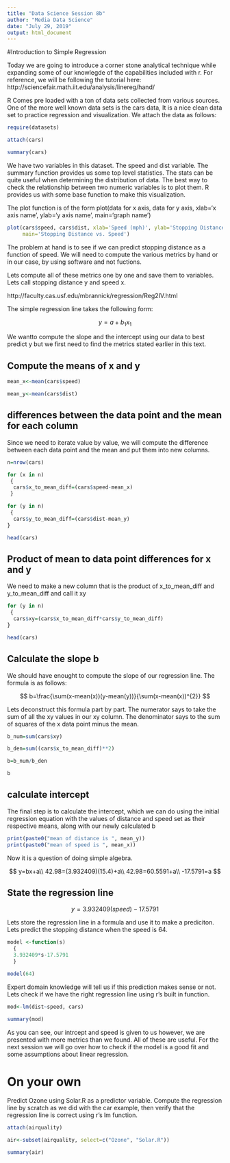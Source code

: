 ---
title: "Data Science Session 8b"
author: "Media Data Science"
date: "July 29, 2019"
output: html_document
---

#Introduction to Simple Regression 

Today we are going to introduce a corner stone analytical technique while expanding some of our knowlegde of the capabilities included with r. For reference, we will be following the tutorial here:
http://sciencefair.math.iit.edu/analysis/linereg/hand/


R Comes pre loaded with a ton of data sets collected from various sources. One of the more well known data sets is the cars data, It is a nice clean data set to practice regression and visualization. We attach the data as follows: 

```{r warning=FALSE, message=FALSE}
require(datasets)

attach(cars)

summary(cars)
```

We have two variables in this dataset. The speed and dist variable. The summary function provides us some top level statistics. The stats can be quite useful when determining the distribution of data. The best way to check the relationship between two numeric variables is to plot them. R provides us with some base function to make this visualization. 

The plot function is of the form
plot(data for x axis, data for y axis, xlab='x axis name', ylab='y axis name', main='graph name')

```{r warning=FALSE, message=FALSE}
plot(cars$speed, cars$dist, xlab='Speed (mph)', ylab='Stopping Distance (ft)', 
     main='Stopping Distance vs. Speed')
```

The problem at hand is to see if we can predict stopping distance as a function of speed. We will need to compute the various metrics by hand or in our case, by using software and not fuctions. 



Lets compute all of these metrics one by one and save them to variables. Lets call stopping distance y and speed x. 

http://faculty.cas.usf.edu/mbrannick/regression/Reg2IV.html

The simple regression line takes the following form: 

$$
y=a+b_1x_1
$$

We wantto compute the slope and the intercept using our data to best predict y but we first need to find the metrics stated earlier in this text.

## Compute the means of x and y 
```{r warning=FALSE, message=FALSE}
mean_x<-mean(cars$speed)

mean_y<-mean(cars$dist)

```


## differences between the data point and the mean for each column 

Since we need to iterate value by value, we will compute the difference between each data point and the mean and put them into new columns.
```{r warning=FALSE, message=FALSE}

n=nrow(cars)

for (x in n) 
 {
  cars$x_to_mean_diff=(cars$speed-mean_x)
 }

for (y in n) 
 {
  cars$y_to_mean_diff=(cars$dist-mean_y)
}

head(cars)

```

## Product of mean to data point differences for x and y 

We need to make a new column that is the product of x_to_mean_diff and y_to_mean_diff and call it xy
```{r}
for (y in n) 
 {
  cars$xy=(cars$x_to_mean_diff*cars$y_to_mean_diff)
}

head(cars)
```


## Calculate the slope b 

We should have enought to compute the slope of our regression line. The formula is as follows: 

$$
b=\frac{\sum(x-mean(x))(y-mean(y))}{\sum(x-mean(x))^{2}}
$$

Lets deconstruct this formula part by part. The numerator says to take the sum of all the xy values in our xy column. The denominator says to the sum of squares of the x data point minus the mean. 

```{r warning=FALSE, message=FALSE}
b_num=sum(cars$xy)

b_den=sum((cars$x_to_mean_diff)**2)

b=b_num/b_den

b
```

## calculate intercept 

The final step is to calculate the intercept, which we can do using the initial regression equation with the values of distance and speed set as their respective means, along with our newly calculated b
```{r warning=FALSE, message=FALSE}

print(paste0("mean of distance is ", mean_y))
print(paste0("mean of speed is ", mean_x))

```

Now it is a question of doing simple algebra.

$$
y=bx+a\\
42.98=(3.932409)(15.4)+a\\
42.98=60.5591+a\\
-17.5791=a
$$

## State the regression line 

$$
y=3.932409(speed)-17.5791
$$



Lets store the regression line in a formula and use it to make a prediciton. Lets predict the stopping distance when the speed is 64. 
```{r warning=FALSE, message=FALSE}
model <-function(s)
  {
  3.932409*s-17.5791
  }

model(64)
```

Expert domain knowledge will tell us if this prediction makes sense or not. Lets check if we have the right regression line using r's built in function. 


```{r warning=FALSE, message=FALSE}
mod<-lm(dist~speed, cars)

summary(mod)
```

As you can see, our intrcept and speed is given to us however, we are presented with more metrics than we found. All of these are useful. For the next session we will go over how to check if the model is a good fit and some assumptions about linear regression. 

# On your own 

Predict Ozone using Solar.R as a predictor variable. Compute the regression line by scratch as we did with the car example, then verify that the regression line is correct using r's lm function. 

```{r warning=FALSE, message=FALSE}

attach(airquality)

air<-subset(airquality, select=c("Ozone", "Solar.R"))

summary(air)

```





